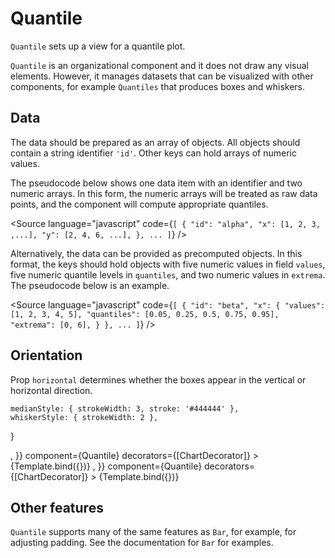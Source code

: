 
# Quantile

<Meta title="Addons/Band/Quantile" />

`Quantile` sets up a view for a quantile plot.

<ArgsTable of={Quantile} />

`Quantile` is an organizational component and it does not draw any visual elements. However, it manages datasets that can be visualized with other components, for example `Quantiles` that produces boxes and whiskers.

## Data

The data should be prepared as an array of objects. All objects should contain a string identifier `'id'`. Other keys can hold arrays of numeric values.

The pseudocode below shows one data item with an identifier and two numeric arrays. In this form, the numeric arrays will be treated as raw data points, and the component will compute appropriate quantiles.

<Source
    language="javascript"
    code={`
[
  {
    "id": "alpha",
    "x": [1, 2, 3, ,...],
    "y": [2, 4, 6, ...],
  },
  ...
]
`}
/>

Alternatively, the data can be provided as precomputed objects. In this format, the keys should hold objects with five numeric values in field `values`, five numeric quantile levels in `quantiles`, and two numeric values in `extrema`. The pseudocode below is an example.

<Source
    language="javascript"
    code={`
[
  {
    "id": "beta",
    "x": {
      "values": [1, 2, 3, 4, 5],
      "quantiles": [0.05, 0.25, 0.5, 0.75, 0.95],
      "extrema": [0, 6],
    }
  },
  ...
]
`}
/>

## Orientation

Prop `horizontal` determines whether the boxes appear in the vertical or horizontal direction.

    medianStyle: { strokeWidth: 3, stroke: '#444444' },
    whiskerStyle: { strokeWidth: 2 },
}

<Canvas>
    <Story
        name="vertical"
        args={{
            ...commonQuantileProps,
            horizontal: false,
            children: <Quantiles {...quantilesProps} />,
        }}
        component={Quantile}
        decorators={[ChartDecorator]}
    >
        {Template.bind({})}
    </Story>
    <Story
        name="horizontal"
        args={{
            ...commonQuantileProps,
            horizontal: true,
            children: <Quantiles {...quantilesProps} />,
        }}
        component={Quantile}
        decorators={[ChartDecorator]}
    >
        {Template.bind({})}
    </Story>
</Canvas>

## Other features

`Quantile` supports many of the same features as `Bar`, for example, for adjusting padding. See the documentation for `Bar` for examples.
